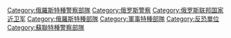 [[Category:俄羅斯特種警察部隊|Category:俄羅斯特種警察部隊]]
[[Category:俄罗斯警察|Category:俄罗斯警察]]
[[Category:俄罗斯联邦国家近卫军|Category:俄罗斯联邦国家近卫军]]
[[Category:俄羅斯特種部隊|Category:俄羅斯特種部隊]]
[[Category:軍事特種部隊|Category:軍事特種部隊]]
[[Category:反恐單位|Category:反恐單位]]
[[Category:蘇聯特種警察部隊|Category:蘇聯特種警察部隊]]
